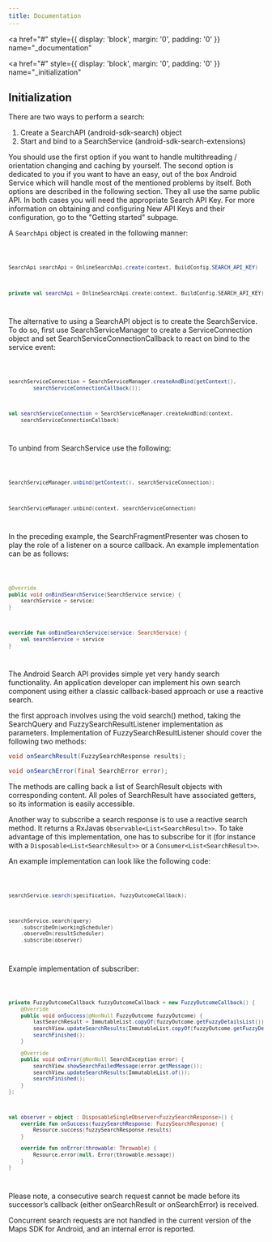 ```yaml
---
title: Documentation
---
```


<a
  href="#"
  style={{ display: 'block', margin: '0', padding: '0' }}
  name="_documentation"
></a>

<a
  href="#"
  style={{ display: 'block', margin: '0', padding: '0' }}
  name="_initialization"
></a>

## Initialization

There are two ways to perform a search:

1. Create a SearchAPI (android-sdk-search) object
2. Start and bind to a SearchService (android-sdk-search-extensions)

You should use the first option if you want to handle multithreading / orientation changing and
caching by yourself. The second option is dedicated to you if you want to have an easy, out of the
box Android Service which will handle most of the mentioned problems by itself. Both options are
described in the following section. They all use the same public API. In both cases you will need
the appropriate Search API Key. For more information on obtaining and configuring New API Keys
and their configuration, go to the "Getting started" subpage.

A `SearchApi` object is created in the following manner:

<Code>

```java
SearchApi searchApi = OnlineSearchApi.create(context, BuildConfig.SEARCH_API_KEY)
```

```kotlin
private val searchApi = OnlineSearchApi.create(context, BuildConfig.SEARCH_API_KEY)
```

</Code>

The alternative to using a SearchAPI object is to create the SearchService. To do so, first use
SearchServiceManager to create a ServiceConnection object and set SearchServiceConnectionCallback to
react on bind to the service event:

<Code>

```java
searchServiceConnection = SearchServiceManager.createAndBind(getContext(),
        searchServiceConnectionCallback());
```

```kotlin
val searchServiceConnection = SearchServiceManager.createAndBind(context,
    searchServiceConnectionCallback)
```

</Code>

To unbind from SearchService use the following:

<Code>

```java
SearchServiceManager.unbind(getContext(), searchServiceConnection);
```

```kotlin
SearchServiceManager.unbind(context, searchServiceConnection)
```

</Code>

In the preceding example, the SearchFragmentPresenter was chosen to play the role of a listener on a
source callback. An example implementation can be as follows:

<Code>

```java
@Override
public void onBindSearchService(SearchService service) {
    searchService = service;
}
```

```kotlin
override fun onBindSearchService(service: SearchService) {
    val searchService = service
}
```

</Code>

The Android Search API provides simple yet very handy search functionality. An application developer
can implement his own search component using either a classic callback-based approach or use a
reactive search.

the first approach involves using the void search() method, taking the SearchQuery and
FuzzySearchResultListener implementation as parameters. Implementation of FuzzySearchResultListener
should cover the following two methods:

```java
void onSearchResult(FuzzySearchResponse results);
```

```java
void onSearchError(final SearchError error);
```

The methods are calling back a list of SearchResult objects with corresponding content. All poles of
SearchResult have associated getters, so its information is easily accessible.

Another way to subscribe a search response is to use a reactive search method. It returns a
RxJavas `Observable<List<SearchResult>>`. To take advantage of this implementation, one has to
subscribe for it (for instance with a `Disposable<List<SearchResult>>` or
a `Consumer<List<SearchResult>>`.

An example implementation can look like the following code:

<Code>

```java
searchService.search(specification, fuzzyOutcomeCallback);
```

```kotlin
searchService.search(query)
    .subscribeOn(workingScheduler)
    .observeOn(resultScheduler)
    .subscribe(observer)
```

</Code>

Example implementation of subscriber:

<Code>

```java
private FuzzyOutcomeCallback fuzzyOutcomeCallback = new FuzzyOutcomeCallback() {
    @Override
    public void onSuccess(@NonNull FuzzyOutcome fuzzyOutcome) {
        lastSearchResult = ImmutableList.copyOf(fuzzyOutcome.getFuzzyDetailsList());
        searchView.updateSearchResults(ImmutableList.copyOf(fuzzyOutcome.getFuzzyDetailsList()));
        searchFinished();
    }

    @Override
    public void onError(@NonNull SearchException error) {
        searchView.showSearchFailedMessage(error.getMessage());
        searchView.updateSearchResults(ImmutableList.of());
        searchFinished();
    }
};
```

```kotlin
val observer = object : DisposableSingleObserver<FuzzySearchResponse>() {
    override fun onSuccess(fuzzySearchResponse: FuzzySearchResponse) {
        Resource.success(fuzzySearchResponse.results)
    }

    override fun onError(throwable: Throwable) {
        Resource.error(null, Error(throwable.message))
    }
}
```

</Code>

Please note, a consecutive search request cannot be made before its successor’s callback (either
onSearchResult or onSearchError) is received.

Concurrent search requests are not handled in the current version of the Maps SDK for Android, and
an internal error is reported.